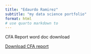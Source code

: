 ```yaml
---
title: "Edaurdo Ramirez"
subtitle: "my data science portfolio"
format: html
# use quarto markdown to 
---
```




CFA Report word doc download

[Download CFA report](data/CFA.docx)